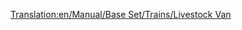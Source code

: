 [[Translation:en/Manual/Base Set/Trains/Livestock Van]]
{{nl/Manual/Base Set/Trains/Wagons|Naam=Veewagon
|Afbeelding=[[File:en/Manual/Base Set/Trains/Livestockvan.png]]
|NormaalKosten=£1,125 ($2,250)
|NormaalGewicht=20 / 24 t
|NormaalCapaciteit=25 items of livestock
|MonoKosten="
|MonoGewicht=20 / 25 t
|MonoCapaciteit=30 items of livestock
|MagKosten="
|MagGewicht=20 / 26 t
|MagCapaciteit=32 items of livestock
|Omschrijving=Be aware that livestock and grain carriers have different capacity, so compensate accordingly when running a mixed train from a farm.
}}